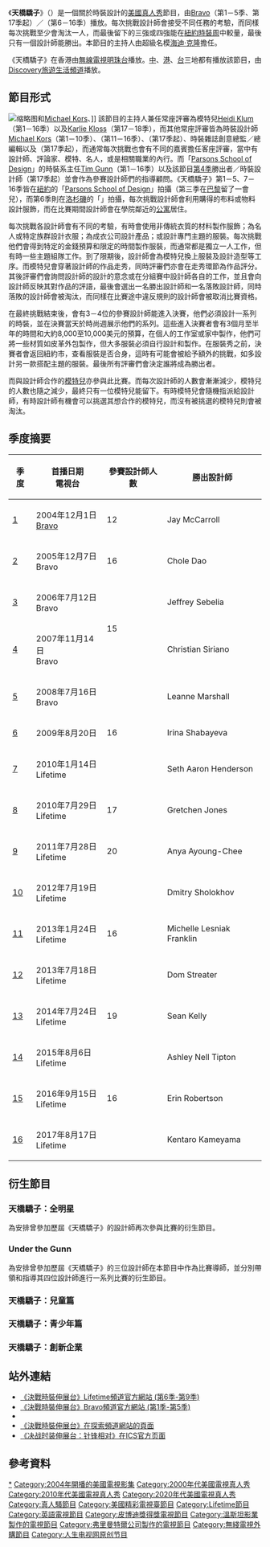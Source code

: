 {{noteTA
|T=zh-hans:伸展台计划;zh-hant:伸展台計劃;zh-tw:決戰時裝伸展台;zh-hk:天橋驕子;zh-mo:天橋驕子;
|1=zh-hans:伸展台计划;zh-hant:伸展台計劃;zh-tw:決戰時裝伸展台;zh-hk:天橋驕子;zh-mo:天橋驕子;
|2=zh-hans:海蒂·克鲁姆;zh-hant:海蒂·克隆;zh-tw:海蒂·克隆;zh-hk:海迪·克林;zh-mo:海迪·克林;
|3=zh-hans:蒂姆·冈恩;zh-hant:蒂姆·岡恩;zh-tw:提姆·岡恩;zh-hk:添·岡恩;zh-mo:添·岡恩;
|4=zh-hans:妮娜·加西亚;zh-hant:妮娜·加西亞;zh-tw:妮娜·賈西亞;zh-hk:蓮娜·加西亞;zh-mo:蓮娜·加西亞;
|5=zh-hans:迈克尔·科尔斯;zh-hant:邁克爾·科爾斯;zh-tw:邁可·寇斯;zh-hk:米高·科斯;zh-mo:米高·科斯;
|6=zh-hans:伸展台计划：全明星;zh-hant:伸展台計劃：全明星;zh-tw:決戰時裝伸展台：全明星;zh-hk:天橋驕子：全明星;zh-mo:天橋驕子：全明星;
|7=zh-hans:伸展台计划：兒童篇;zh-hant:伸展台計劃：兒童篇;zh-tw:決戰時裝伸展台：兒童篇;zh-hk:天橋驕子：兒童篇;zh-mo:天橋驕子：兒童篇;
|8=zh-hans:伸展台计划：師徒大戰;zh-hant:伸展台計劃：師徒大戰;zh-tw:決戰時裝伸展台：師徒大戰;zh-hk:天橋驕子：師徒大戰;zh-mo:天橋驕子：師徒大戰;
|9=zh-hans:伸展台计划：青少年篇;zh-hant:伸展台計劃：青少年篇;zh-tw:決戰時裝伸展台：青少年篇;zh-hk:天橋驕子：青少年篇;zh-mo:天橋驕子：青少年篇;
|10=zh-hans:伸展台计划：創新企業;zh-hant:伸展台計劃：創新企業;zh-tw:決戰時裝伸展台：創新企業;zh-hk:天橋驕子：創新企業;zh-mo:天橋驕子：創新企業;
|11=zh-hans:蒂姆;zh-hant:蒂姆;zh-tw:提姆;zh-hk:添;zh-mo:添;
}}

{{Infobox television 
| show_name = 天橋驕子
| original_name = {{lang|en|''Project Runway''}}
| image = [[File:ProjectRunwayLogo.jpg|ProjectRunwayLogo.jpg]]
| format = 真人秀
| runtime = 第1－7季：60分鐘（包含廣告）<br>第8季起：90分鐘（包含廣告）
| creator = Eli Holzman
| executive producer =
| host = [[海迪·克林|Heidi Klum]]
| country = {{USA}}
| language = [[英語|英語]]
| network = [[Bravo|Bravo]]（第1－5季、第17季起）<br> {{link-en|Lifetime頻道|Lifetime Television}}（第6－16季）
| first_run = {{USA}}
| first_aired = 2004年12月1日
| last_aired = 至今
| num_seasons = 19
| num_episodes = 
| website = https://web.archive.org/web/20060713230747/http://www.bravotv.com/Project_Runway
| imdb_id = 0437741
| tv_com_id = 
}}

《'''天橋驕子'''》（{{lang-en|''Project Runway''}}）是一個關於時裝設計的[[美國|美國]][[真人秀|真人秀]]節目，由[[Bravo|Bravo]]（第1－5季、第17季起）／{{link-en|Lifetime頻道|Lifetime Television}}（第6－16季）播放。每次挑戰設計師會接受不同任務的考驗，而同樣每次挑戰至少會淘汰一人，而最後留下的三強或四強能在[[紐約|紐約]][[時裝周|時裝周]]中較量，最後只有一個設計師能勝出。本節目的主持人由超級名模[[海迪·克隆|海迪·克隆]]擔任。

《天橋驕子》在香港由[[無線電視|無線電視]][[明珠台|明珠台]]播放。[[中國大陸|中]]、[[香港|港]]、[[台灣|台]]三地都有播放該節目，由[[Discovery旅遊生活頻道|Discovery旅遊生活頻道]]播放。

==節目形式==
[[File:Heidi_Klum,_Michael_Kors,_and_Nina_Garcia.jpg|缩略图]]和[[邁可·寇斯|Michael Kors]]、{{link-en|Nina Garcia|Nina Garcia}}]]
該節目的主持人兼任常座評審為模特兒[[海迪·克林|Heidi Klum]]（第1－16季）以及[[Karlie_Kloss|Karlie Kloss]]（第17－18季），而其他常座評審皆為時裝設計師[[邁可·寇斯|Michael Kors]]（第1－10季）、{{link-en|Zac Posen|Zac Posen}}（第11－16季）、{{link-en|Brandon Maxwell|Brandon Maxwell}}（第17季起）、時裝雜誌創意總監／總編輯{{link-en|Nina Garcia|Nina Garcia}}以及{{link-en|Elaine Welteroth|Elaine Welteroth}}（第17季起），而通常每次挑戰也會有不同的嘉賓擔任客座評審，當中有設計師、評論家、模特、名人，或是相關職業的內行。而「[[帕森設計學院|Parsons School of Design]]」的時裝系主任[[提姆·岡恩|Tim Gunn]]（第1－16季）以及該節目[[天橋驕子第四季|第4季]]勝出者／時裝設計師{{link-en|Christian Siriano|Christian Siriano}}（第17季起）並會作為參賽設計師們的指導顧問。《天橋驕子》第1－5、7－16季皆在[[紐約|紐約]]的「[[帕森設計學院|Parsons School of Design]]」拍攝（第三季在[[巴黎|巴黎]]留了一會兒），而第6季則在[[洛杉磯|洛杉磯]]的「{{link-en|Fashion Institute of Design and Merchandising|Fashion Institute of Design and Merchandising}}」拍攝，每次挑戰設計師會利用購得的布料或物料設計服飾，而在比賽期間設計師會在學院鄰近的[[公寓|公寓]]居住。

每次挑戰各設計師會有不同的考驗，有時會使用非傳統衣質的材料製作服飾；為名人或特定族群設計衣服；為成衣公司設計產品；或設計專門主題的服裝。每次挑戰他們會得到特定的金錢預算和限定的時間製作服裝，而通常都是獨立一人工作，但有時一些主題組隊工作。到了限期後，設計師會為模特兒換上服裝及設計造型等工序。而模特兒會穿著設計師的作品走秀，同時評審們亦會在走秀環節為作品評分。其後評審們會詢問設計師的設計的意念或在分組賽中設計師各自的工作，並且會向設計師反映其對作品的評語，最後會選出一名勝出設計師和一名落敗設計師，同時落敗的設計師會被淘汰，而同樣在比賽途中違反規則的設計師會被取消比賽資格。

在最終挑戰結束後，會有3－4位的參賽設計師能進入決賽，他們必須設計一系列的時裝，並在決賽當天於時尚週展示他們的系列。這些進入決賽者會有3個月至半年的時間和大約8,000至10,000美元的預算，在個人的工作室或家中製作，他們可將一些材質如皮革外包製作，但大多服裝必須自行設計和製作。在服裝秀之前，決賽者會返回紐約市，查看服裝是否合身，這時有可能會被給予額外的挑戰，如多設計另一款搭配主題的服裝。最後所有評審們會決定誰將成為勝出者。

而與設計師合作的[[模特兒|模特兒]]亦參與此比賽。而每次設計師的人數會漸漸減少，模特兒的人數也隨之減少，最終只有一位模特兒能留下。有時模特兒會隨機指派給設計師，有時設計師有機會可以挑選其想合作的模特兒，而沒有被挑選的模特兒則會被淘汰。

==季度摘要==
{| class="wikitable"
|-
!季度
!首播日期<br>電視台
!參賽設計師人數
!勝出設計師
|-
|[[天橋驕子第一季|1]]
|2004年12月1日<br>[[Bravo|Bravo]]
|12
|Jay McCarroll
|-
|[[天橋驕子第二季|2]]
|2005年12月7日<br>Bravo
|16
|Chole Dao
|-
|[[天橋驕子第三季|3]]
|2006年7月12日<br>Bravo
|rowspan=2|15
|Jeffrey Sebelia
|-
|[[天橋驕子第四季|4]]
|2007年11月14日<br>Bravo
|Christian Siriano
|-
|[[天橋驕子第五季|5]]
|2008年7月16日<br>Bravo
|rowspan=3|16
|Leanne Marshall
|-
|[[天橋驕子第六季|6]]
|2009年8月20日<br>{{link-en|Lifetime頻道|Lifetime Television}}
|Irina Shabayeva
|-
|[[天橋驕子第七季|7]]
|2010年1月14日<br>Lifetime
|Seth Aaron Henderson
|-
|[[天橋驕子第八季|8]]
|2010年7月29日<br>Lifetime
|17
|Gretchen Jones
|-
|[[天橋驕子第九季|9]]
|2011年7月28日<br>Lifetime
|20
|Anya Ayoung-Chee
|-
|[[天橋驕子第十季|10]]
|2012年7月19日<br>Lifetime
|rowspan=3|16
|Dmitry Sholokhov
|-
|[[天橋驕子第十一季|11]]
|2013年1月24日<br>Lifetime
|Michelle Lesniak Franklin
|-
|[[天橋驕子第十二季|12]]
|2013年7月18日<br>Lifetime
|Dom Streater
|-
|[[天橋驕子第十三季|13]]
|2014年7月24日<br>Lifetime
|19
|Sean Kelly
|-
|[[天橋驕子第十四季|14]]
|2015年8月6日<br>Lifetime
|rowspan=3|16
|Ashley Nell Tipton
|-
|[[天橋驕子第十五季|15]]
|2016年9月15日<br>Lifetime
|Erin Robertson
|-
|[[天橋驕子第十六季|16]]
|2017年8月17日<br>Lifetime
|Kentaro Kameyama
|}

==衍生節目==
===天橋驕子：全明星===
{{main|天橋驕子：全明星}}
為安排曾參加歷屆《天橋驕子》的設計師再次參與比賽的衍生節目。

===Under the Gunn===
{{main|Under the Gunn}}
為安排曾參加歷屆《天橋驕子》的三位設計師在本節目中作為比賽導師，並分別帶領和指導其四位設計師進行一系列比賽的衍生節目。

===天橋驕子：兒童篇===

===天橋驕子：青少年篇===

===天橋驕子：創新企業===

==站外連結==
* [https://web.archive.org/web/20090901024513/http://www.mylifetime.com/on-tv/shows/project-runway 《決戰時裝伸展台》Lifetime頻道官方網站 (第6季-第9季)]
* [https://web.archive.org/web/20060713230747/http://www.bravotv.com/Project_Runway 《決戰時裝伸展台》Bravo頻道官方網站 (第1季-第5季)]
* {{imdb title|id=0437741|title=決戰時裝伸展台}}
* [http://www.travelandliving.com.tw/asia/project_runway.htm 《決戰時裝伸展台》在[[探索頻道|探索頻道]]網站的頁面] {{Wayback|url=http://www.travelandliving.com.tw/asia/project_runway.htm |date=20070630101851 }}
* [https://web.archive.org/web/20120914055850/http://www.icshanghai.com/notice/2012-06-26/1413.html 《决战时装伸展台：针锋相对》在[[上海外语频道|ICS]]官方页面]

==參考資料==
{{Reflist}}

{{DEFAULTSORT:Project Runway}}
{{天橋驕子}}
{{Lifetime電視節目}}
{{美國精彩電視台電視節目}}

{{DEFAULTSORT:Project Runway}}
[[Category:決戰時裝伸展台|*]]
[[Category:2004年開播的美國電視影集|Category:2004年開播的美國電視影集]]
[[Category:2000年代美國電視真人秀|Category:2000年代美國電視真人秀]]
[[Category:2010年代美國電視真人秀|Category:2010年代美國電視真人秀]]
[[Category:2020年代美國電視真人秀|Category:2020年代美國電視真人秀]]
[[Category:真人騷節目|Category:真人騷節目]]
[[Category:美國精彩電視臺節目|Category:美國精彩電視臺節目]]
[[Category:Lifetime節目|Category:Lifetime節目]]
[[Category:英語電視節目|Category:英語電視節目]]
[[Category:皮博迪獎得獎電視節目|Category:皮博迪獎得獎電視節目]]
[[Category:溫斯坦影業製作的電視節目|Category:溫斯坦影業製作的電視節目]]
[[Category:弗里曼特爾公司製作的電視節目|Category:弗里曼特爾公司製作的電視節目]]
[[Category:無綫電視外購節目|Category:無綫電視外購節目]]
[[Category:人生电视网原创节目|Category:人生电视网原创节目]]